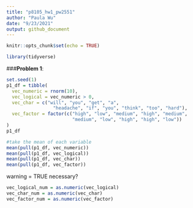 ```yaml
---
title: "p8105_hw1_pw2551"
author: "Paula Wu"
date: "9/23/2021"
output: github_document
---
```


```r
knitr::opts_chunk$set(echo = TRUE)
```

```r
library(tidyverse)
```

###**Problem 1**:
```r
set.seed(1) 
p1_df = tibble(
  vec_numeric = rnorm(10),
  vec_logical = vec_numeric > 0,
  vec_char = c("will", "you", "get", "a", 
                 "headache", "if", "you", "think", "too", "hard"),
  vec_factor = factor(c("high", "low", "medium", "high", "medium", 
                        "medium", "low", "high", "high", "low"))
)
p1_df
```
```r
#take the mean of each variable
mean(pull(p1_df, vec_numeric))
mean(pull(p1_df, vec_logical))
mean(pull(p1_df, vec_char))
mean(pull(p1_df, vec_factor))
```
warning = TRUE necessary?

```r
vec_logical_num = as.numeric(vec_logical)
vec_char_num = as.numeric(vec_char)
vec_factor_num = as.numeric(vec_factor)
```



